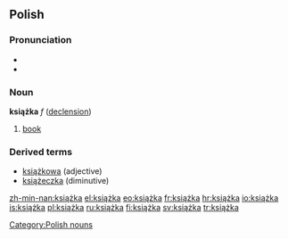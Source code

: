==Polish==
===Pronunciation===
* {{IPA|/ˈkɕɔ̃ʂka/}}
* {{audio|pl-książka.ogg|audio}}

===Noun===
'''książka''' ''f'' ([[Wiktionary Appendix:Polish hard feminine noun declension|declension]])
 
# [[book]]

===Derived terms===
* [[książkowa]] (adjective)
* [[książeczka]] (diminutive)

[[Category:Polish nouns]]

[[zh-min-nan:książka]]
[[el:książka]]
[[eo:książka]]
[[fr:książka]]
[[hr:książka]]
[[io:książka]]
[[is:książka]]
[[pl:książka]]
[[ru:książka]]
[[fi:książka]]
[[sv:książka]]
[[tr:książka]]